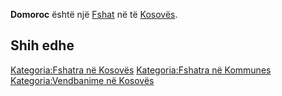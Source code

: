 {{Fshat në Kosovës
 | Emri                = Domoroc
| sqi_N_name = Domoroc
| sqi_N_FULL_NAME_RO = Domoroc
| sqi_N_FULL_NAME_ND_RO = Domoroc
| sqi_N_SORT_NAME_RG = DOMOROC
| sqi_N_FULL_NAME_RG = Domoroc
| sqi_N_FULL_NAME_ND_RG = Domoroc
| sqi_V_name = Domorovc
| sqi_V_FULL_NAME_RO = Domorovc Domaroci
| sqi_V_FULL_NAME_ND_RO = Domorovc Domaroci
| sqi_V_SORT_NAME_RG = DOMOROVC DOMAROCI
| sqi_V_FULL_NAME_RG = Domorovc Domaroci
| sqi_V_FULL_NAME_ND_RG = Domorovc Domaroci
| srp_N_name = Domorovce
| srp_N_FULL_NAME_RO = Domorovce
| srp_N_FULL_NAME_ND_RO = Domorovce
| srp_N_SORT_NAME_RG = DOMOROVCE
| srp_N_FULL_NAME_RG = Domorovce
| srp_N_FULL_NAME_ND_RG = Domorovce
| srp_NS_name = Доморовце
| srp_NS_FULL_NAME_RO = Доморовце
| srp_NS_FULL_NAME_ND_RO = Доморовце
| srp_NS_SORT_NAME_RG = ДОМОРОВЦЕ
| srp_NS_FULL_NAME_RG = Доморовце
| srp_NS_FULL_NAME_ND_RG = Доморовце
| std_V_name = Domoravci
| std_V_FULL_NAME_RO = Domoravci Domoravce Domoroci Domaroc
| std_V_FULL_NAME_ND_RO = Domoravci Domoravce Domoroci Domaroc
| std_V_SORT_NAME_RG = DOMORAVCI DOMORAVCE DOMOROCI DOMAROC
| std_V_FULL_NAME_RG = Domoravci Domoravce Domoroci Domaroc
| std_V_FULL_NAME_ND_RG = Domoravci Domoravce Domoroci Domaroc

 | Emri (Rasa dhanore) = 
 | Figura              = 
 | Shteti              = Kosovo
 | Komuna              = 
 | Kodi postar         = 
 | Sipërfaqja          = 

 | Popullsia           = 

 | Regj. i popullsisë  = 
 | Dend. e popullsisë  = 
 | Faqja zyrtare       = 
 <!--- Koordinatat ----> 
 | Gjerësia            = 42.519722
 | Gjatësia            = 21.645278
 | Lartësia            = 
}}
'''Domoroc''' është një [[Fshat]] në [[]] të [[Kosovës]].

<!-- == Gjeografia == -->
<!-- == Historia == -->
<!-- == Demografia == -->
== Shih edhe ==
{{Komuna }}
{{Kosovo-Administrata-Cung}}

[[Kategoria:Fshatra në Kosovës]]
[[Kategoria:Fshatra në Kommunes ]]
[[Kategoria:Vendbanime në Kosovës]]